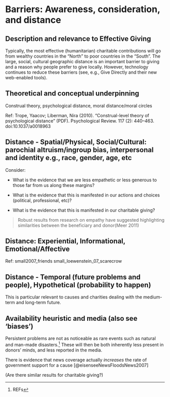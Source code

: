 # Barriers: Awareness, consideration, and distance {#aware-distance}

## Description and relevance to Effective Giving

Typically,  the most effective (humanitarian) charitable contributions will go from wealthy countries in the "North"  to poor countries in the "South".   The large, social,  cultural geographic distance is an important barrier to giving  and a reason why people prefer to give locally. However, technology continues to reduce these barriers (see, e.g., Give Directly and their new web-enabled tools).

## Theoretical and conceptual underpinning

Construal theory,  psychological distance,  moral distance/moral circles

<div class="marginnote">
Ref: Trope, Yaacov; Liberman, Nira (2010). "Construal-level theory of psychological distance" (PDF). Psychological Review. 117 (2): 440–463. doi:10.1037/a0018963
</div>

<!-- ?cuddy\_ea\_2007 (Sudhir ea, \'16) -->

## Distance - Spatial/Physical, Social/Cultural: parochial altruism/ingroup bias,  interpersonal and identity e.g., race, gender, age, etc

Consider: 

- What is the evidence that we are less empathetic or less generous to those far from us along these margins?

- What is the evidence that this is manifested in our actions and choices (political, professional, etc)?

-  What is the evidence that this is manifested in our charitable giving? 


> Robust results from research on empathy have suggested highlighting similarities between the beneficiary and donor(Meer 2011)

## Distance: Experiential, Informational, Emotional/Affective

Ref: small2007_friends	small_loewenstein_07_scarecrow

## Distance -  Temporal (future problems and people), Hypothetical (probability to happen)

This is particular relevant to causes and charities dealing with the medium-term and long-term future.

## Availability heuristic and media (also see 'biases')

Persistent problems are not as noticeable as rare events such as natural and man-made disasters.^[REFs] These will then be both inherently less present in donors' minds, and less reported in the media. 

There is evidence that news coverage actually *increases* the rate of government support for a cause [@eisenseeNewsFloodsNews2007] 

<div class="marginnote">
 (Are there similar results for charitable giving?)
</div>

<!-- Consistent problems aren't as noticable (reflected in media also) - availability heuristic [separate from 'repeated exposure makes it more relevant ... opposite implication] -->


